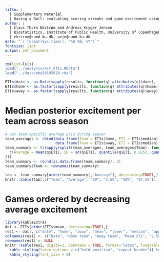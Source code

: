 ```yaml
---
title: |
  | Supplementary Material
  | Having a Ball: evaluating scoring streaks and game excitement using in-match trend estimation
author: | 
  | Claus Thorn Ekstrøm and Andreas Kryger Jensen
  | Biostatistics, Institute of Public Health, University of Copenhagen
  | ekstrom@sund.ku.dk, aeje@sund.ku.dk
date: "`r format(Sys.time(), '%d %B, %Y')`"
fontsize: 11pt  
output: pdf_document
---
```


```r
rm(list=ls())
load("../analysis/est_ETIs.RData")
load("../data/nba20192020.rda")

ETIs$date <- as.Date(sapply(results, function(q) attributes(q)$date), format="%B %e, %Y")
ETIs$home <- as.factor(sapply(results, function(q) attributes(q)$home))
ETIs$away <- as.factor(sapply(results, function(q) attributes(q)$away))
```

# Median posterior excitement per team across season
```r
# Get team-specific average ETIs during season
team_averages <- rbind(data.frame(Team = ETIs$home, ETI = ETIs$median),
                       data.frame(Team = ETIs$away, ETI = ETIs$median))
team_summary <- t(sapply(split(team_averages, team_averages$Team), function(q) {
  c(Average = mean(q$ETI), SD = sd(q$ETI), quantile(q$ETI, 0.025), quantile(q$ETI, 0.5), quantile(q$ETI, 0.975))
}))
team_summary <- round(as.data.frame(team_summary), 2)
team_summary$Team <- rownames(team_summary)

tab <- team_summary[order(team_summary[,"Average"], decreasing=TRUE),]
knitr::kable(tab[,c("Team", "Average", "SD", "2.5%", "50%", "97.5%")], row.names=FALSE)
```

# Games ordered by decreasing average excitement
```r
library(kableExtra)
dat <- ETIs[order(ETIs$mean, decreasing=TRUE),]
res1 <- dat[, c("date", "home", "away", "mean", "lower", "median", "upper")]
colnames(res1) <- c("Date", "Home team", "Away team", "Mean ETI", "2.5% ETI", "50% ETI", "97.5% ETI")
rownames(res1) <- NULL
knitr::kable(res1, digits=2, booktabs = TRUE, format="latex", longtable=TRUE, linesep = c("", "", "", ""),  align =c("l|", "l", "l|", "r", "r", "r", "r")) %>%
  kable_styling(latex_options = c("hold_position", "repeat_header")) %>% 
  kable_styling(font_size = 8)
```

